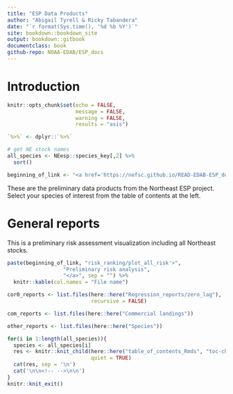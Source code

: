 ```yaml
--- 
title: "ESP Data Products"
author: "Abigail Tyrell & Ricky Tabandera"
date: "`r format(Sys.time(), '%d %b %Y')`"
site: bookdown::bookdown_site
output: bookdown::gitbook
documentclass: book
github-repo: NOAA-EDAB/ESP_docs
---
```


# Introduction {-}

```r
knitr::opts_chunk$set(echo = FALSE, 
                      message = FALSE, 
                      warning = FALSE,
                      results = "asis")

`%>%` <- dplyr::`%>%`

# get NE stock names
all_species <- NEesp::species_key[,2] %>%
  sort()

beginning_of_link <- "<a href='https://nefsc.github.io/READ-EDAB-ESP_docs/"
```

These are the preliminary data products from the Northeast ESP project. Select your species of interest from the table of contents at the left.

# General reports {-}

This is a preliminary risk assessment visualization including all Northeast stocks.

```r
paste(beginning_of_link, "risk_ranking/plot_all_risk'>",
                  "Preliminary risk analysis", 
                  "</a>", sep = "") %>%
  knitr::kable(col.names = "File name")
```

```r
cor0_reports <- list.files(here::here("Regression_reports/zero_lag"), 
                           recursive = FALSE) 

com_reports <- list.files(here::here("Commercial landings"))

other_reports <- list.files(here::here("Species"))
```

```r
for(i in 1:length(all_species)){
  species <- all_species[i]
  res <- knitr::knit_child(here::here("table_of_contents_Rmds", "toc-child-doc.Rmd"), 
                           quiet = TRUE)
  cat(res, sep = '\n')
  cat('\n\n<!-- -->\n\n')
}
knitr::knit_exit()
```
